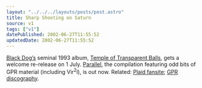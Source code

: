 ```yaml
---
layout: "../../../layouts/posts/post.astro"
title: Sharp Shooting on Saturn
source: v1
tags: ["v1"]
datePublished: 2002-06-27T11:55:52
updatedDate: 2002-06-27T11:55:52
---
```


[Black Dog&#8217;s][1] seminal 1993 album, [Temple of Transparent Balls][2], gets a welcome re-release on 1 July. [Parallel][3], the compilation featuring odd bits of GPR material (including Vir<sup>2</sup>l), is out now. Related: [Plaid fansite][4]; [GPR discography][5].

[1]: http://www.dogsquad.com/ "Black Dog Towers (Uses javascript: click the pic to enter)"
[2]: http://www.amazon.co.uk/exec/obidos/ASIN/B000024A5H/ohsky "Temple of Transparent Balls on amazon.co.uk"
[3]: http://www.amazon.co.uk/exec/obidos/ASIN/B00002MQ7Y/ohsky "The Black Dog's Parallel on amazon.co.uk"
[4]: http://plaid.cjb.net/ "World of Plaid"
[5]: http://music.hyperreal.org/labels/gpr/ogdgpr.html "General Production Recordings discography"
